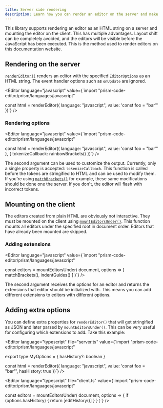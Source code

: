 ```yaml
---
title: Server side rendering
description: Learn how you can render an editor on the server and make it interactive on the client.
---
```



This library supports rendering an editor as an HTML string on a server and mounting the editor on the client. This has multiple advantages. Layout shift can be completely avoided, and the editors will be visible before the JavaScript has been executed. This is the method used to render editors on this documentation website.

## Rendering on the server

[`renderEditor()`](/api-reference/ssr/f-rendereditor) renders an editor with the specified [`EditorOptions`](/api-reference/index/t-editoroptions) as an HTML string. The event handler options such as `onUpdate` are ignored.

<Editor language="javascript" value={`import "prism-code-editor/prism/languages/javascript"

const html = renderEditor({
	language: "javascript",
	value: 'const foo = "bar"'
})`} />

### Rendering options

<Editor language="javascript" value={`import "prism-code-editor/prism/languages/javascript"

const html = renderEditor({
	language: "javascript",
	value: 'const foo = "bar"'
}, {
	tokenizeCallback: rainbowBrackets()
})`} />

The second argument can be used to customize the output. Currently, only a single property is accepted: `tokenizeCallback`. This function is called before the tokens are stringified to HTML and can be used to modify them. If you're using [`matchBrackets()`](/api-reference/match-brackets/f-matchbrackets) for example, these same modifications should be done one the server. If you don't, the editor will flash with incorrect tokens.

## Mounting on the client

The editors created from plain HTML are obviously not interactive. They must be mounted on the client using [`mountEditorsUnder()`](/api-reference/client/f-mounteditorsunder). This function mounts all editors under the specified root in document order. Editors that have already been mounted are skipped.

### Adding extensions

<Editor language="javascript" value={`import "prism-code-editor/prism/languages/javascript"

const editors = mountEditorsUnder(
	document,
	options => [
		matchBrackets(),
		indentGuides()
	]
)`} />

The second argument receives the options for an editor and returns the extensions that editor should be initialized with. This means you can add different extensions to editors with different options.

## Adding extra options

You can define extra properties for `renderEditor()` that will get stringified as JSON and later parsed by `mountEditorsUnder()`. This can be very useful for configuring which extensions to add. Take this example:

<Editor language="typescript" file="server.ts" value={`import "prism-code-editor/prism/languages/javascript"

export type MyOptions = {
	hasHistory?: boolean
}

const html = renderEditor<MyOptions>({
	language: "javascript",
	value: 'const foo = "bar"',
	hasHistory: true
})`} />

<Editor language="typescript" file="client.ts" value={`import "prism-code-editor/prism/languages/javascript"

const editors = mountEditorsUnder<MyOptions>(
	document,
	options => {
		if (options.hasHistory) {
			return [editHistory()]
		}
	}
)`} />
